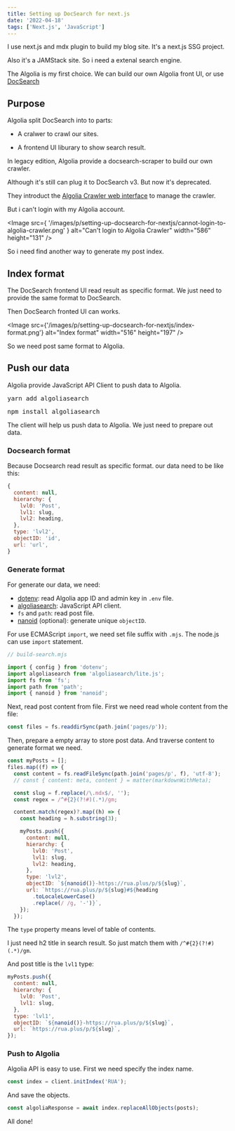 ```yaml
---
title: Setting up DocSearch for next.js
date: '2022-04-18'
tags: ['Next.js', 'JavaScript']
---
```


I use next.js and mdx plugin to build my blog site. It's a next.js SSG project.

Also it's a JAMStack site. So i need a extenal search engine.

The Algolia is my first choice. We can build our own Algolia front UI, or use [DocSearch](https://github.com/algolia/docsearch)

## Purpose

Algolia split DocSearch into to parts:

- A cralwer to crawl our sites.

- A frontend UI liburary to show search result.

In legacy edition, Algolia provide a docsearch-scraper to build our own crawler.

Although it's still can plug it to DocSearch v3. But now it's deprecated.

They introduct the [Algolia Crawler web interface](https://crawler.algolia.com/admin/users/login) to manage the crawler.

But i can't login with my Algolia account.

<Image
  src={
    '/images/p/setting-up-docsearch-for-nextjs/cannot-login-to-algolia-crawler.png'
  }
  alt="Can't login to Algolia Crawler"
  width="586"
  height="131"
/>

So i need find another way to generate my post index.

## Index format

The DocSearch frontend UI read result as specific format. We just need to provide the same format to DocSearch.

Then DocSearch fronted UI can works.

<Image
  src={'/images/p/setting-up-docsearch-for-nextjs/index-format.png'}
  alt="Index format"
  width="516"
  height="197"
/>

So we need post same format to Algolia.

## Push our data

Algolia provide JavaScript API Client to push data to Algolia.

<Tab defaultValue="yarn">
  <TabItem label="yarn" value="yarn">
    <pre>yarn add algoliasearch</pre>
  </TabItem>
  <TabItem label="npm" value="npm">
    <pre>npm install algoliasearch</pre>
  </TabItem>
</Tab>

The client will help us push data to Algolia. We just need to prepare out data.

### Docsearch format

Because Docsearch read result as specific format. our data need to be like this:

```js
{
  content: null,
  hierarchy: {
    lvl0: 'Post',
    lvl1: slug,
    lvl2: heading,
  },
  type: 'lvl2',
  objectID: 'id',
  url: 'url',
}
```

### Generate format

For generate our data, we need:

- [dotenv](https://www.npmjs.com/package/dotenv): read Algolia app ID and admin key in `.env` file.
- [algoliasearch](https://www.npmjs.com/package/algoliasearch): JavaScript API client.
- `fs` and `path`: read post file.
- [nanoid](https://www.npmjs.com/package/nanoid) (optional): generate unique `objectID`.

For use ECMAScript `import`, we need set file suffix with `.mjs`. The node.js can use `import` statement.

```js
// build-search.mjs

import { config } from 'dotenv';
import algoliasearch from 'algoliasearch/lite.js';
import fs from 'fs';
import path from 'path';
import { nanoid } from 'nanoid';
```

Next, read post content from file. First we need read whole content from the file:

```js
const files = fs.readdirSync(path.join('pages/p'));
```

Then, prepare a empty array to store post data. And traverse content to generate format we need.

```js
const myPosts = [];
files.map((f) => {
  const content = fs.readFileSync(path.join('pages/p', f), 'utf-8');
  // const { content: meta, content } = matter(markdownWithMeta);

  const slug = f.replace(/\.mdx$/, '');
  const regex = /^#{2}(?!#)(.*)/gm;

  content.match(regex)?.map((h) => {
    const heading = h.substring(3);

    myPosts.push({
      content: null,
      hierarchy: {
        lvl0: 'Post',
        lvl1: slug,
        lvl2: heading,
      },
      type: 'lvl2',
      objectID: `${nanoid()}-https://rua.plus/p/${slug}`,
      url: `https://rua.plus/p/${slug}#${heading
        .toLocaleLowerCase()
        .replace(/ /g, '-')}`,
    });
  });
```

The `type` property means level of table of contents.

I just need h2 title in search result. So just match them with `/^#{2}(?!#)(.*)/gm`.

And post title is the `lvl1` type:

```js
myPosts.push({
  content: null,
  hierarchy: {
    lvl0: 'Post',
    lvl1: slug,
  },
  type: 'lvl1',
  objectID: `${nanoid()}-https://rua.plus/p/${slug}`,
  url: `https://rua.plus/p/${slug}`,
});
```

### Push to Algolia

Algolia API is easy to use. First we need specify the index name.

```js
const index = client.initIndex('RUA');
```

And save the objects.

```js
const algoliaResponse = await index.replaceAllObjects(posts);
```

All done!
